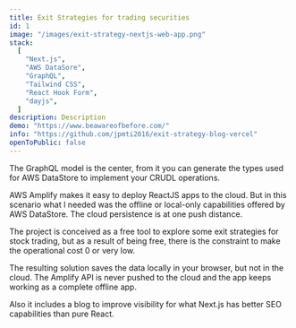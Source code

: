 ```yaml
---
title: Exit Strategies for trading securities
id: 1
image: "/images/exit-strategy-nextjs-web-app.png"
stack:
  [
    "Next.js",
    "AWS DataSore",
    "GraphQL",
    "Tailwind CSS",
    "React Hook Form",
    "dayjs",
  ]
description: Description
demo: "https://www.beawareofbefore.com/"
info: "https://github.com/jpmti2016/exit-strategy-blog-vercel"
openToPublic: false
---
```


The GraphQL model is the center, from it you can generate the types used for AWS DataStore to implement your CRUDL operations.

AWS Amplify makes it easy to deploy ReactJS apps to the cloud. But in this scenario what I needed was the offline or local-only
capabilities offered by AWS DataStore. The cloud persistence is at one push distance.

The project is conceived as a free tool to explore some exit strategies for stock trading, but as a result of being free, there is the
constraint to make the operational cost 0 or very low.

The resulting solution saves the data locally in your browser, but not in the cloud. The Amplify API is never pushed to the cloud and the
app keeps working as a complete offline app.

Also it includes a blog to improve visibility for what Next.js has better SEO capabilities than pure React.

